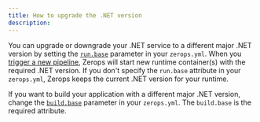 ```yaml
---
title: How to upgrade the .NET version
description:
---
```


You can upgrade or downgrade your .NET service to a different major .NET version by setting the <a href="/dotnet/how-to/build-pipeline#base-1">`run.base`</a> parameter in your `zerops.yml`. When you [trigger a new pipeline](/dotnet/how-to/trigger-pipeline), Zerops will start new runtime container(s) with the required .NET version. If you don't specify the `run.base` attribute in your `zerops.yml`, Zerops keeps the current .NET version for your runtime.

If you want to build your application with a different major .NET version, change the <a href="/dotnet/how-to/build-pipeline#base">`build.base`</a> parameter in your `zerops.yml`. The `build.base` is the required attribute.
